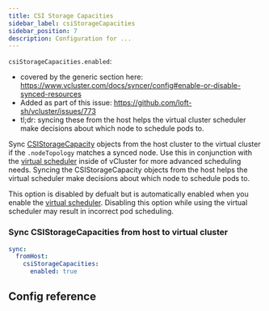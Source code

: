 ```yaml
---
title: CSI Storage Capacities
sidebar_label: csiStorageCapacities
sidebar_position: 7
description: Configuration for ...
---
```




`csiStorageCapacities.enabled`:
- covered by the generic section here: https://www.vcluster.com/docs/syncer/config#enable-or-disable-synced-resources
- Added as part of this issue: https://github.com/loft-sh/vcluster/issues/773
- tl;dr: syncing these from the host helps the virtual cluster scheduler make decisions about which node to schedule pods to.

Sync [CSIStorageCapacity](https://kubernetes.io/docs/concepts/storage/storage-capacity/) objects from the host cluster to the virtual cluster if the `.nodeTopology` matches a synced node. Use this in conjunction with the [virtual scheduler](/vcluster/vcluster-yaml/control-plane/deployment/advanced/virtual-scheduler) inside of vCluster for more advanced scheduling needs. Syncing the CSIStorageCapacity objects from the host helps the virtual scheduler make decisions about which node to schedule pods to.

This option is disabled by defualt but is automatically enabled when you enable the [virtual scheduler](/vcluster/vcluster-yaml/control-plane/deployment/advanced/virtual-scheduler). Disabling this option while using the virtual scheduler may result in incorrect pod scheduling.

### Sync CSIStorageCapacities from host to virtual cluster

```YAML
sync:
  fromHost:
    csiStorageCapacities:
      enabled: true
```

## Config reference

<EnableSwitch/>
